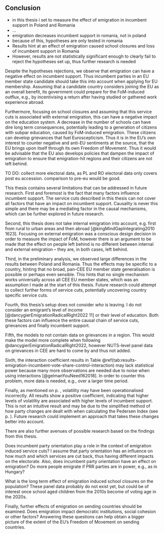 ## Conclusion
<!-- Summary of thesis -->
- in this thesis i set to measure the effect of emigration in incumbent support in Poland and Romania
- …
- emigration decreases incumbent support in romania, not in poland
- because of this, hypotheses are only tested in romania
- Results hint at an effect of emigration caused school closures and loss of incumbent support in Romania
- However, results are not statistically significant enough to clearly fail to reject the hypotheses set up, thus further research is needed

<!-- Interpreting results in the broader context of further European integration -->
Despite the hypotheses rejections, we observe that emigration can have a negative effect on incumbent support. Thus incumbent parties in an EU member state candidate should take this into account when applying for EU membership. Assuming that a candidate country considers joining the EU as an overall benefit, its government could prepare for the FoM-induced outflux, e.g., by incentivising a return after having studied or gathered work experience abroad.

Furthermore, focusing on school closures and assuming that this service cuts is associated with external emigration, this can have a negative impact on the education system. A decrease in the number of schools can have dire long term consequences, potentially leading to a generation of citizens with subpar education, caused by FoM-induced emigration. These citizens can develop grievances that fuel Euroscepticism. Thus it is in the EU’s own interest to counter negative and anti-EU sentiments at the source, that the EU brings upon itself through its own Freedom of Movement. Thus it would be advisable that the EU also develops policies that dampen the impact of emigration to ensure that emigration-hit regions and their citizens are not left behind.

<!-- Thesis Limits -->

TO DO: collect more electoral data, as PL and RO electoral data only covers post eu accession. comparison to pre-eu would be good.

This thesis contains several limitations that can be addressed in future research. First and foremost is the fact that many factors influence incumbent support. The service cuts described in this thesis can not cover all factors that have an impact on incumbent support. Causality is never this simple and there may be a mediating factor in the causal mechanisms, which can be further explored in future research.

Second, this thesis does not take internal emigration into account, e.g. first from rural to urban areas and then abroad [@kingMindGapIntegrating2010 1623]. Focusing on external emigration was a conscious design decision in order to measure the impact of FoM, however there is an argument to be made that the effect on people left behind is no different between internal and external emigration – they are, in both cases, left behind. 

Third, in the preliminary analysis, we observed large differences in the results between Poland and Romania. Thus the effects may be specific to a country, hinting that no broad, pan-CEE EU member state generalisation is possible or perhaps even sensible. This hints that no single mechanism works universally across all CEE EU member states, which was an assumption I made at the start of this thesis. Future research could attempt to collect further forms of service cuts, potentially uncovering country specific service cuts.

Fourth, this thesis’s setup does not consider *who* is leaving. I do not consider an emigrant’s level of income [@dancygierEmigrationRadicalRight2022 11] or their level of education. Both these factors can influence the entire causal chain of service cuts, grievances and finally incumbent support.

Fifth, the models to not contain data on grievances in a region. This would make the model more complete when following @dancygierEmigrationRadicalRight2022, however  NUTS-level panel data on grievances in CEE are hard to come by and thus not added.

Sixth, the interaction coefficient results in Table \@ref(tab:results-emigration-incumbent-vote-share-control-interaction) may lack statistical power because many more observations are needed due to noise when using interactions [@gelmanYouNeed162018]. In order to counter this problem, more data is needed, e.g., over a larger time period.

Finally, as mentioned on p. \pageref{passage:volatility-issue}, volatility may have been operationalised incorrectly. All results show a positive coefficient, indicating that higher levels of volatiltiy are associated with higher levels of incumbent support. This is not an intuitive result and may be due to the simplified method of how party changes are dealt with when calculating the Pedersen Index (see p. \pageref{passage:electoral-volatility}). Future research could implement an approach that takes these changes better into account.

<!-- Future research -->
There are also further avenues of possible research based on the findings from this thesis.

Does incumbent party orientation play a role in the context of emigration induced service cuts? I assume that party orientation has an influence on how much and which services are cut back, thus having different impacts on the electorate. Also, does incumbent party orientation have an effect on emigration? Do more people emigrate if PRR parties are in power, e.g., as in Hungary?

What is the long term effect of emigration induced school closures on the population? These panel data probably do not exist yet, but could be of interest once school aged children from the 2010s become of voting age in the 2020s.

Finally, further effects of emigration on sending countries should be examined. Does emigration impact democratic institutions, social cohesion or other factors? Answering these questions can help obtain a bigger picture of the extent of the EU’s Freedom of Movement on sending countries.

<!-- - why is there such a difference in effect of emigration on incumbents in poland and in romania? -->

<!-- - third places showing positive effect -->

